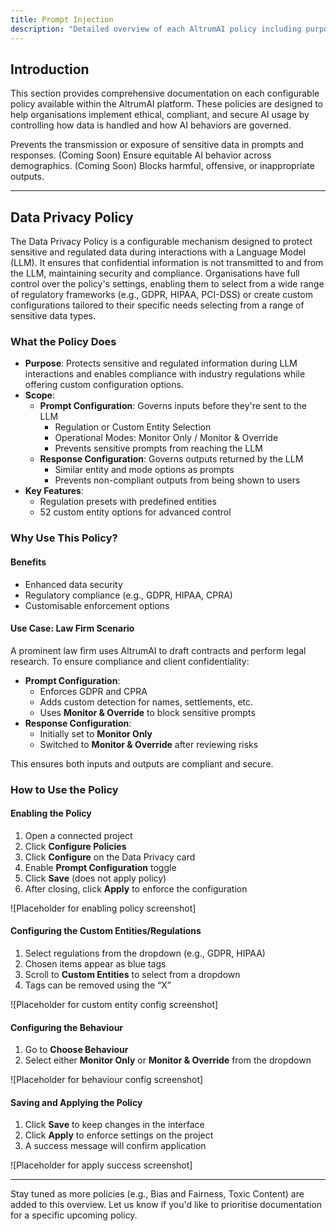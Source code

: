 ```yaml
---
title: Prompt Injection
description: "Detailed overview of each AltrumAI policy including purpose, features, and usage guidance."
---
```


## Introduction

This section provides comprehensive documentation on each configurable policy available within the AltrumAI platform. These policies are designed to help organisations implement ethical, compliant, and secure AI usage by controlling how data is handled and how AI behaviors are governed.

<CardGroup cols={2}>
  <Card
    title="Data Privacy"
    icon="lock"
    href="#data-privacy-policy"
  >
    Prevents the transmission or exposure of sensitive data in prompts and responses.
  </Card>
  <Card
    title="Bias & Fairness"
    icon="balance-scale"
    href="#bias-and-fairness-policy"
  >
    (Coming Soon) Ensure equitable AI behavior across demographics.
  </Card>
  <Card
    title="Toxic Content"
    icon="radiation"
    href="#toxic-content-policy"
  >
    (Coming Soon) Blocks harmful, offensive, or inappropriate outputs.
  </Card>
</CardGroup>

---

## Data Privacy Policy

The Data Privacy Policy is a configurable mechanism designed to protect sensitive and regulated data during interactions with a Language Model (LLM). It ensures that confidential information is not transmitted to and from the LLM, maintaining security and compliance. Organisations have full control over the policy's settings, enabling them to select from a wide range of regulatory frameworks (e.g., GDPR, HIPAA, PCI-DSS) or create custom configurations tailored to their specific needs selecting from a range of sensitive data types.

### What the Policy Does

- **Purpose**: Protects sensitive and regulated information during LLM interactions and enables compliance with industry regulations while offering custom configuration options.
- **Scope**:
  - **Prompt Configuration**: Governs inputs before they're sent to the LLM
    - Regulation or Custom Entity Selection
    - Operational Modes: Monitor Only / Monitor & Override
    - Prevents sensitive prompts from reaching the LLM
  - **Response Configuration**: Governs outputs returned by the LLM
    - Similar entity and mode options as prompts
    - Prevents non-compliant outputs from being shown to users
- **Key Features**:
  - Regulation presets with predefined entities
  - 52 custom entity options for advanced control

### Why Use This Policy?

#### Benefits
- Enhanced data security
- Regulatory compliance (e.g., GDPR, HIPAA, CPRA)
- Customisable enforcement options

#### Use Case: Law Firm Scenario

A prominent law firm uses AltrumAI to draft contracts and perform legal research. To ensure compliance and client confidentiality:

- **Prompt Configuration**:
  - Enforces GDPR and CPRA
  - Adds custom detection for names, settlements, etc.
  - Uses **Monitor & Override** to block sensitive prompts
- **Response Configuration**:
  - Initially set to **Monitor Only**
  - Switched to **Monitor & Override** after reviewing risks

This ensures both inputs and outputs are compliant and secure.

### How to Use the Policy

#### Enabling the Policy

1. Open a connected project  
2. Click **Configure Policies**  
3. Click **Configure** on the Data Privacy card  
4. Enable **Prompt Configuration** toggle  
5. Click **Save** (does not apply policy)  
6. After closing, click **Apply** to enforce the configuration  

![Placeholder for enabling policy screenshot]

#### Configuring the Custom Entities/Regulations

1. Select regulations from the dropdown (e.g., GDPR, HIPAA)  
2. Chosen items appear as blue tags  
3. Scroll to **Custom Entities** to select from a dropdown  
4. Tags can be removed using the “X”  

![Placeholder for custom entity config screenshot]

#### Configuring the Behaviour

1. Go to **Choose Behaviour**  
2. Select either **Monitor Only** or **Monitor & Override** from the dropdown  

![Placeholder for behaviour config screenshot]

#### Saving and Applying the Policy

1. Click **Save** to keep changes in the interface  
2. Click **Apply** to enforce settings on the project  
3. A success message will confirm application  

![Placeholder for apply success screenshot]

---

Stay tuned as more policies (e.g., Bias and Fairness, Toxic Content) are added to this overview. Let us know if you'd like to prioritise documentation for a specific upcoming policy.
